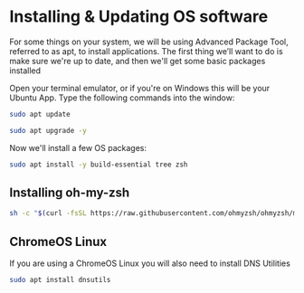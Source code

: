 # Installing & Updating OS software

For some things on your system, we will be using Advanced Package Tool,
referred to as apt, to install applications. The first thing we’ll want to do
is make sure we're up to date, and then we'll get some basic packages installed

Open your terminal emulator, or if you're on Windows this will be your Ubuntu
App. Type the following commands into the window:

```sh copy
sudo apt update
```

```sh copy
sudo apt upgrade -y
```

Now we'll install a few OS packages:

```sh copy
sudo apt install -y build-essential tree zsh
```

## Installing oh-my-zsh

```sh copy
sh -c "$(curl -fsSL https://raw.githubusercontent.com/ohmyzsh/ohmyzsh/master/tools/install.sh)"
```

## ChromeOS Linux

If you are using a ChromeOS Linux you will also need to install DNS Utilities

```sh copy
sudo apt install dnsutils
```
